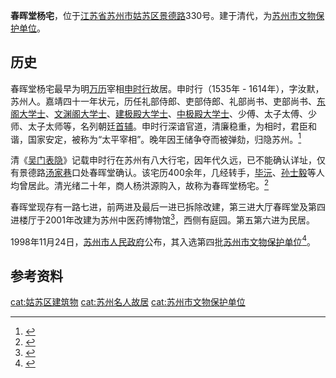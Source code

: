 {{文物保护单位
| 级别 = 县市级
| 省区市 = 苏州市
| 名称 = 春晖堂杨宅
| 图片 = 
| 编号 = 第四批
| 分类 = 古建筑
| 时代 = 清
| 所在 = [[苏州市|苏州市]][[姑苏区|姑苏区]]
| 登录 = 1998年
}}

'''春晖堂杨宅'''，位于[[江苏省|江苏省]][[苏州市|苏州市]][[姑苏区|姑苏区]][[景德路|景德路]]330号。建于清代，为[[苏州市文物保护单位|苏州市文物保护单位]]。

==历史==
春晖堂杨宅最早为明[[万历|万历]]宰相[[申时行|申时行]]故居。申时行（1535年 - 1614年），字汝默，苏州人。嘉靖四十一年状元，历任礼部侍郎、吏部侍郎、礼部尚书、吏部尚书、[[东阁大学士|东阁大学士]]、[[文渊阁大学士|文渊阁大学士]]、[[建极殿大学士|建极殿大学士]]、[[中极殿大学士|中极殿大学士]]、少傅、太子太傅、少师、太子太师等，名列朝廷[[首辅|首辅]]。申时行深谙官道，清廉稳重，为相时，君臣和谐，国家安定，被称为“太平宰相”。晚年因王储争夺而被弹劾，归隐苏州。<ref>{{cite book|title=苏州文脉 |author=王家伦 高万祥 |publisher=东南大学出版社 |year=2019 |isbn=978-7-5641-8401-8 |pages=174-175}}</ref>

清《[[吴门表隐|吴门表隐]]》记载申时行在苏州有八大行宅，因年代久远，已不能确认详址，仅有景德路[[汤家巷|汤家巷]]口处春晖堂确认。该宅历400余年，几经转手，[[毕沅|毕沅]]、[[孙士毅|孙士毅]]等人均曾居此。清光绪二十年，商人杨洪源购入，故称为春晖堂杨宅。<ref>{{cite book |title=姑苏名宅 |author= 谢勤国 王家伦 陈建红著 |publisher=东南大学出版社 |year=2015 |isbn=978-7-5641-5605-3 |pages=17-21}}</ref>

春晖堂现存有一路七进，前两进及最后一进已拆除改建，第三进大厅春晖堂及第四进楼厅于2001年改建为苏州中医药博物馆<ref>{{cite web |title=苏州中医药博物馆17日开放 |url=http://news.eastday.com/eastday/13news/auto/news/csj/u7ai4424035_K4.html |website=东方网 |accessdate=2021-01-09 |archive-date=2021-01-11 |archive-url=https://web.archive.org/web/20210111115048/http://news.eastday.com/eastday/13news/auto/news/csj/u7ai4424035_K4.html |dead-url=no }}</ref>，西侧有庭园。第五第六进为民居。

1998年11月24日，[[苏州市人民政府|苏州市人民政府]]公布，其入选第四批[[苏州市文物保护单位|苏州市文物保护单位]]<ref>{{Cite book|title=苏州通史 中华人民共和国卷 1978-2000|last=苏州通史编纂委员会，王国平|publisher=苏州：[[苏州大学出版社|苏州大学出版社]]|year=2019.03|isbn=978-7-5672-2511-4|pages=649}}</ref>。
==参考资料==
{{refs}}

{{coord|31.31235|N|120.60750|E|display=title}}
{{苏州市文物保护单位}}
{{DEFAULTSORT:chunhuitang}}
[[cat:姑苏区建筑物|cat:姑苏区建筑物]]
[[cat:苏州名人故居|cat:苏州名人故居]]
[[cat:苏州市文物保护单位|cat:苏州市文物保护单位]]